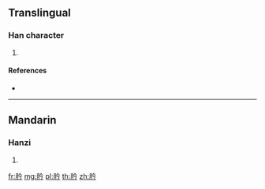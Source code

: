 {{character info/new}}
==Translingual==

===Han character===
{{Han char|rn=130|rad=肉|as=04|sn=8|four=78227|canj=BOIN}}

# {{defn|Han|sort=肉04}}

====References====
* {{Han ref|kx=0974.200|dkj=29287|dj=1426.100|hdz=32050.020|uh=80A3|ud=32931|bh=CDAD|bd=52653}}

----

==Mandarin==

===Hanzi===
{{cmn-hanzi|pin=[[bǐ]] ([[bi3]]), [[hán]] ([[han2]])|wg=pi<sup>3</sup>, han<sup>2</sup>}}

# {{defn|lang=cmn|sort=肉04}}

[[fr:肣]]
[[mg:肣]]
[[pl:肣]]
[[th:肣]]
[[zh:肣]]